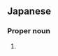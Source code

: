 ==Japanese==
{{ja-kanjitab|由|起|子}}

===Proper noun===
{{ja-pos|proper|ゆきこ}}

# {{given name|female|lang=ja|sort=ゆきこ}}